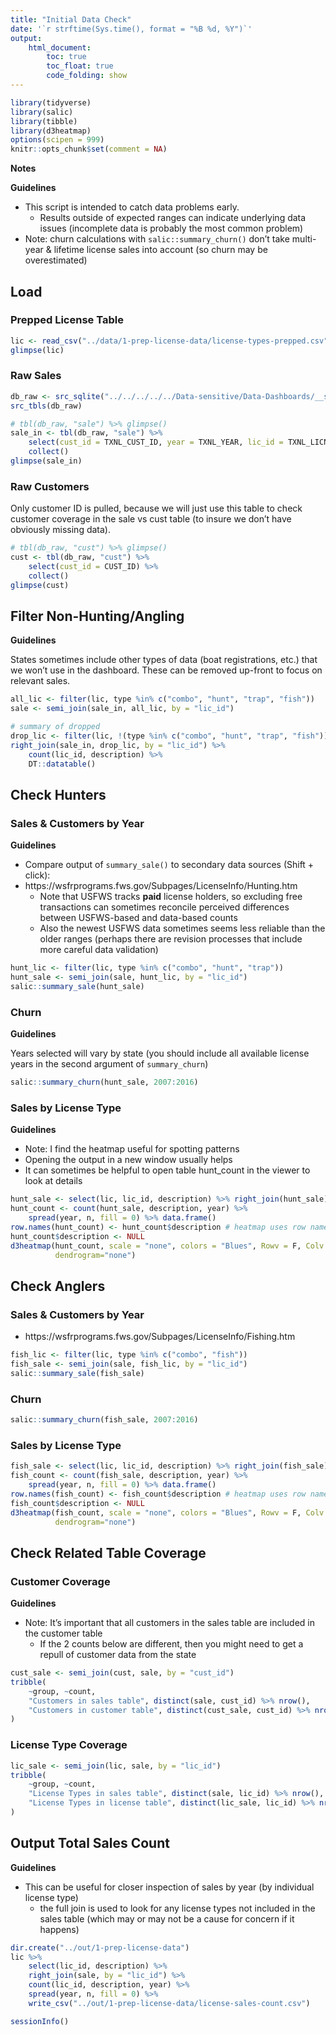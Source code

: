 ```yaml
---
title: "Initial Data Check"
date: '`r strftime(Sys.time(), format = "%B %d, %Y")`'
output: 
    html_document:
        toc: true
        toc_float: true
        code_folding: show
---
```


```r
library(tidyverse)
library(salic)
library(tibble)
library(d3heatmap)
options(scipen = 999)
knitr::opts_chunk$set(comment = NA)
```

**Notes**

**Guidelines**

- This script is intended to catch data problems early.
    + Results outside of expected ranges can indicate underlying data issues (incomplete data is probably the most common problem)
    
- Note: churn calculations with `salic::summary_churn()` don't take multi-year & lifetime license sales into account (so churn may be overestimated)

## Load

### Prepped License Table

```r
lic <- read_csv("../data/1-prep-license-data/license-types-prepped.csv")
glimpse(lic)
```

### Raw Sales

```r
db_raw <- src_sqlite("../../../../../Data-sensitive/Data-Dashboards/__state__/raw-__period__.sqlite3")
src_tbls(db_raw)
```

```r
# tbl(db_raw, "sale") %>% glimpse()
sale_in <- tbl(db_raw, "sale") %>%
    select(cust_id = TXNL_CUST_ID, year = TXNL_YEAR, lic_id = TXNL_LICN_TYPE) %>%
    collect()
glimpse(sale_in)
```

### Raw Customers

Only customer ID is pulled, because we will just use this table to check customer coverage in the sale vs cust table (to insure we don't have obviously missing data).

```r
# tbl(db_raw, "cust") %>% glimpse()
cust <- tbl(db_raw, "cust") %>% 
    select(cust_id = CUST_ID) %>% 
    collect()
glimpse(cust)
```

## Filter Non-Hunting/Angling

**Guidelines**

States sometimes include other types of data (boat registrations, etc.) that we won't use in the dashboard. These can be removed up-front to focus on relevant sales.

```r
all_lic <- filter(lic, type %in% c("combo", "hunt", "trap", "fish"))
sale <- semi_join(sale_in, all_lic, by = "lic_id")

# summary of dropped
drop_lic <- filter(lic, !(type %in% c("combo", "hunt", "trap", "fish")))
right_join(sale_in, drop_lic, by = "lic_id") %>%
    count(lic_id, description) %>%
    DT::datatable()
```

## Check Hunters

### Sales & Customers by Year

**Guidelines**

- Compare output of `summary_sale()` to secondary data sources (Shift + click):
- https://wsfrprograms.fws.gov/Subpages/LicenseInfo/Hunting.htm
    + Note that USFWS tracks **paid** license holders, so excluding free transactions can sometimes reconcile perceived differences between USFWS-based and data-based counts
    + Also the newest USFWS data sometimes seems less reliable than the older ranges (perhaps there are revision processes that include more careful data validation)

```r
hunt_lic <- filter(lic, type %in% c("combo", "hunt", "trap"))
hunt_sale <- semi_join(sale, hunt_lic, by = "lic_id")
salic::summary_sale(hunt_sale)
```

### Churn

**Guidelines**

Years selected will vary by state (you should include all available license years in the second argument of `summary_churn`)

```r
salic::summary_churn(hunt_sale, 2007:2016)
```

### Sales by License Type

**Guidelines**

- Note: I find the heatmap useful for spotting patterns
- Opening the output in a new window usually helps
- It can sometimes be helpful to open table hunt_count in the viewer to look at details

```r
hunt_sale <- select(lic, lic_id, description) %>% right_join(hunt_sale)
hunt_count <- count(hunt_sale, description, year) %>% 
    spread(year, n, fill = 0) %>% data.frame()
row.names(hunt_count) <- hunt_count$description # heatmap uses row names for the y-axis
hunt_count$description <- NULL
d3heatmap(hunt_count, scale = "none", colors = "Blues", Rowv = F, Colv = F,
          dendrogram="none")
```

## Check Anglers

### Sales & Customers by Year

- https://wsfrprograms.fws.gov/Subpages/LicenseInfo/Fishing.htm

```r
fish_lic <- filter(lic, type %in% c("combo", "fish"))
fish_sale <- semi_join(sale, fish_lic, by = "lic_id")
salic::summary_sale(fish_sale)
```

### Churn

```r
salic::summary_churn(fish_sale, 2007:2016)
```

### Sales by License Type

```r
fish_sale <- select(lic, lic_id, description) %>% right_join(fish_sale)
fish_count <- count(fish_sale, description, year) %>% 
    spread(year, n, fill = 0) %>% data.frame()
row.names(fish_count) <- fish_count$description # heatmap uses row names for the y-axis
fish_count$description <- NULL
d3heatmap(fish_count, scale = "none", colors = "Blues", Rowv = F, Colv = F,
          dendrogram="none")
```


## Check Related Table Coverage

### Customer Coverage

**Guidelines**

- Note: It's important that all customers in the sales table are included in the customer table
    + If the 2 counts below are different, then you might need to get a repull of customer data from the state

```r
cust_sale <- semi_join(cust, sale, by = "cust_id")
tribble(
    ~group, ~count,
    "Customers in sales table", distinct(sale, cust_id) %>% nrow(),
    "Customers in customer table", distinct(cust_sale, cust_id) %>% nrow()
)
```

### License Type Coverage

```r
lic_sale <- semi_join(lic, sale, by = "lic_id")
tribble(
    ~group, ~count,
    "License Types in sales table", distinct(sale, lic_id) %>% nrow(),
    "License Types in license table", distinct(lic_sale, lic_id) %>% nrow()
)
```

## Output Total Sales Count

**Guidelines**

- This can be useful for closer inspection of sales by year (by individual license type)
    + the full join is used to look for any license types not included in the sales table (which may or may not be a cause for concern if it happens)

```r
dir.create("../out/1-prep-license-data")
lic %>%
    select(lic_id, description) %>% 
    right_join(sale, by = "lic_id") %>%
    count(lic_id, description, year) %>% 
    spread(year, n, fill = 0) %>%
    write_csv("../out/1-prep-license-data/license-sales-count.csv")
```

```r
sessionInfo()
```
